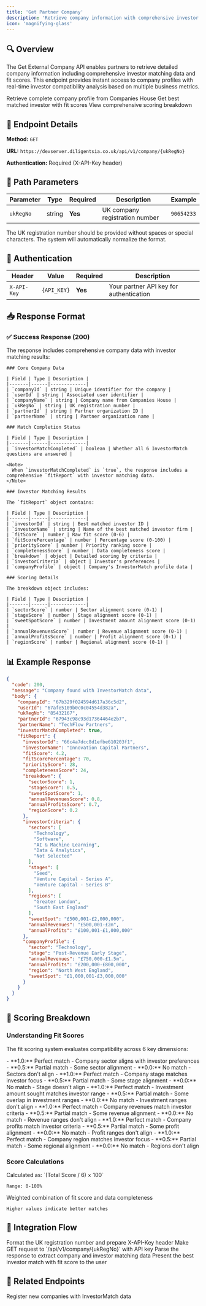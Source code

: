 ```yaml
---
title: 'Get Partner Company'
description: 'Retrieve company information with comprehensive investor matching data'
icon: 'magnifying-glass'
---
```


## 🔍 Overview

The Get External Company API enables partners to retrieve detailed company information including comprehensive investor matching data and fit scores. This endpoint provides instant access to company profiles with real-time investor compatibility analysis based on multiple business metrics.

<CardGroup cols={3}>
  <Card title="Company Details" icon="building-columns" color="#0285c7">
    Retrieve complete company profile from Companies House
  </Card>
  <Card title="Investor Matching" icon="chart-line" color="#16a34a">
    Get best matched investor with fit scores
  </Card>
  <Card title="Detailed Analytics" icon="chart-pie" color="#dc2626">
    View comprehensive scoring breakdown
  </Card>
</CardGroup>

## 📍 Endpoint Details

<Card title="GET /api/v1/company/{ukRegNo}" icon="arrow-right">
  
  **Method:** `GET`
  
  **URL:** `https://devserver.diligentsia.co.uk/api/v1/company/{ukRegNo}`
  
  **Authentication:** Required (X-API-Key header)
  
  
</Card>

## 🔑 Path Parameters

| Parameter | Type | Required | Description | Example |
|-----------|------|----------|-------------|---------|
| `ukRegNo` | string | **Yes** | UK company registration number | `90654233` |

<Info>
  The UK registration number should be provided without spaces or special characters. The system will automatically normalize the format.
</Info>

## 🔐 Authentication

| Header | Value | Required | Description |
|--------|-------|----------|-------------|
| `X-API-Key` | `{API_KEY}` | **Yes** | Your partner API key for authentication |

## 📥 Response Format

### ✅ Success Response (200)

The response includes comprehensive company data with investor matching results:

<Tabs>
  <Tab title="Company Information">
    
    ### Core Company Data
    
    | Field | Type | Description |
    |-------|------|-------------|
    | `companyId` | string | Unique identifier for the company |
    | `userId` | string | Associated user identifier |
    | `companyName` | string | Company name from Companies House |
    | `ukRegNo` | string | UK registration number |
    | `partnerId` | string | Partner organization ID |
    | `partnerName` | string | Partner organization name |
    
  </Tab>
  
  <Tab title="InvestorMatch Status">
    
    ### Match Completion Status
    
    | Field | Type | Description |
    |-------|------|-------------|
    | `investorMatchCompleted` | boolean | Whether all 6 InvestorMatch questions are answered |
    
    <Note>
      When `investorMatchCompleted` is `true`, the response includes a comprehensive `fitReport` with investor matching data.
    </Note>
    
  </Tab>
  
  <Tab title="Fit Report">
    
    ### Investor Matching Results
    
    The `fitReport` object contains:
    
    | Field | Type | Description |
    |-------|------|-------------|
    | `investorId` | string | Best matched investor ID |
    | `investorName` | string | Name of the best matched investor firm |
    | `fitScore` | number | Raw fit score (0-6) |
    | `fitScorePercentage` | number | Percentage score (0-100) |
    | `priorityScore` | number | Priority ranking score |
    | `completenessScore` | number | Data completeness score |
    | `breakdown` | object | Detailed scoring by criteria |
    | `investorCriteria` | object | Investor's preferences |
    | `companyProfile` | object | Company's InvestorMatch profile data |
    
    ### Scoring Details

    The breakdown object includes:

    | Field | Type | Description |
    |-------|------|-------------|
    | `sectorScore` | number | Sector alignment score (0-1) |
    | `stageScore` | number | Stage alignment score (0-1) |
    | `sweetSpotScore` | number | Investment amount alignment score (0-1) |
    | `annualRevenuesScore` | number | Revenue alignment score (0-1) |
    | `annualProfitsScore` | number | Profit alignment score (0-1) |
    | `regionScore` | number | Regional alignment score (0-1) |
    
  </Tab>
</Tabs>

## 📊 Example Response

```json
{
  "code": 200,
  "message": "Company found with InvestorMatch data",
  "body": {
    "companyId": "67b329f024594d617a36c5d2",
    "userId": "67afe5109b0c0c04554d382a",
    "ukRegNo": "85432167",
    "partnerId": "67943c98c93d17364464e2b7",
    "partnerName": "TechFlow Partners",
    "investorMatchCompleted": true,
    "fitReport": {
      "investorId": "66c4a7dcc8d1efbe610203f1",
      "investorName": "Innovation Capital Partners",
      "fitScore": 4.2,
      "fitScorePercentage": 70,
      "priorityScore": 28,
      "completenessScore": 24,
      "breakdown": {
        "sectorScore": 1,
        "stageScore": 0.5,
        "sweetSpotScore": 1,
        "annualRevenuesScore": 0.8,
        "annualProfitsScore": 0.7,
        "regionScore": 0.2
      },
      "investorCriteria": {
        "sectors": [
          "Technology",
          "Software",
          "AI & Machine Learning",
          "Data & Analytics",
          "Not Selected"
        ],
        "stages": [
          "Seed",
          "Venture Capital - Series A",
          "Venture Capital - Series B"
        ],
        "regions": [
          "Greater London",
          "South East England"
        ],
        "sweetSpot": "£500,001-£2,000,000",
        "annualRevenues": "£500,001-£2m",
        "annualProfits": "£100,001-£1,000,000"
      },
      "companyProfile": {
        "sector": "Technology",
        "stage": "Post-Revenue Early Stage",
        "annualRevenues": "£750,000-£1.5m",
        "annualProfits": "£200,000-£800,000",
        "region": "North West England",
        "sweetSpot": "£1,000,001-£3,000,000"
      }
    }
  }
}
```

## 🎯 Scoring Breakdown

### Understanding Fit Scores

The fit scoring system evaluates compatibility across 6 key dimensions:

<AccordionGroup>
  <Accordion title="Sector Score (0-1)">
    - **1.0:** Perfect match - Company sector aligns with investor preferences
    - **0.5:** Partial match - Some sector alignment
    - **0.0:** No match - Sectors don't align
  </Accordion>
  
  <Accordion title="Stage Score (0-1)">
    - **1.0:** Perfect match - Company stage matches investor focus
    - **0.5:** Partial match - Some stage alignment
    - **0.0:** No match - Stage doesn't align
  </Accordion>
  
  <Accordion title="Sweet Spot Score (0-1)">
    - **1.0:** Perfect match - Investment amount sought matches investor range
    - **0.5:** Partial match - Some overlap in investment ranges
    - **0.0:** No match - Investment ranges don't align
  </Accordion>
  
  <Accordion title="Annual Revenues Score (0-1)">
    - **1.0:** Perfect match - Company revenues match investor criteria
    - **0.5:** Partial match - Some revenue alignment
    - **0.0:** No match - Revenue ranges don't align
  </Accordion>
  
  <Accordion title="Annual Profits Score (0-1)">
    - **1.0:** Perfect match - Company profits match investor criteria
    - **0.5:** Partial match - Some profit alignment
    - **0.0:** No match - Profit ranges don't align
  </Accordion>
  
  <Accordion title="Region Score (0-1)">
    - **1.0:** Perfect match - Company region matches investor focus
    - **0.5:** Partial match - Some regional alignment
    - **0.0:** No match - Regions don't align
  </Accordion>
</AccordionGroup>

### Score Calculations

<CardGroup cols={2}>
  <Card title="Fit Score Percentage" icon="percentage">
    Calculated as: `(Total Score / 6) × 100`
    
    Range: 0-100%
  </Card>
  <Card title="Priority Score" icon="ranking-star">
    Weighted combination of fit score and data completeness
    
    Higher values indicate better matches
  </Card>
</CardGroup>

## 🔄 Integration Flow

<Steps>
  <Step title="Prepare Request">
    Format the UK registration number and prepare X-API-Key header
  </Step>
  <Step title="Call API">
    Make GET request to `/api/v1/company/{ukRegNo}` with API key
  </Step>
  <Step title="Process Response">
    Parse the response to extract company and investor matching data
  </Step>
  <Step title="Display Results">
    Present the best investor match with fit score to the user
  </Step>
</Steps>


## 🔗 Related Endpoints

<CardGroup cols={1}>
  <Card title="Create Company" icon="plus" href="/company-registration-api">
    Register new companies with InvestorMatch data
  </Card>
</CardGroup>